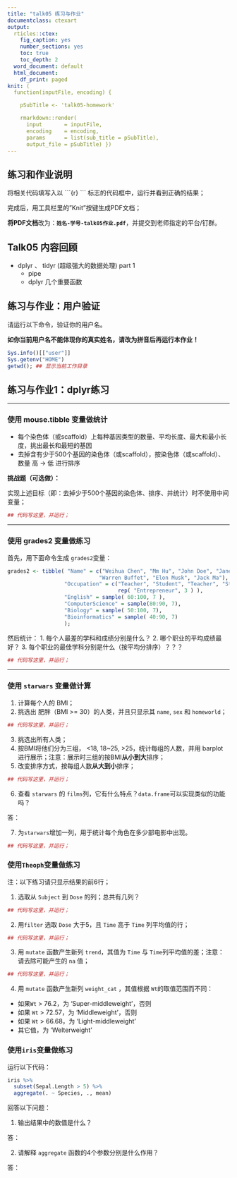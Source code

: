 ```yaml
---
title: "talk05 练习与作业"
documentclass: ctexart
output:
  rticles::ctex:
    fig_caption: yes
    number_sections: yes
    toc: true
    toc_depth: 2
  word_document: default
  html_document:
    df_print: paged
knit: (
  function(inputFile, encoding) { 

    pSubTitle <- 'talk05-homework'

    rmarkdown::render( 
      input       = inputFile, 
      encoding    = encoding, 
      params      = list(sub_title = pSubTitle),      
      output_file = pSubTitle) })
---
```


## 练习和作业说明

将相关代码填写入以 \`\`\`{r} \`\`\` 标志的代码框中，运行并看到正确的结果；

完成后，用工具栏里的"Knit"按键生成PDF文档；

**将PDF文档**改为：**`姓名-学号-talk05作业.pdf`**，并提交到老师指定的平台/钉群。

## Talk05 内容回顾

-   dplyr 、 tidyr (超级强大的数据处理) part 1
    -   pipe
    -   dplyr 几个重要函数

## 练习与作业：用户验证

请运行以下命令，验证你的用户名。

**如你当前用户名不能体现你的真实姓名，请改为拼音后再运行本作业！**

```r
Sys.info()[["user"]]
Sys.getenv("HOME")
getwd(); ## 显示当前工作目录
```

## 练习与作业1：dplyr练习

------------------------------------------------------------------------

### **使用 mouse.tibble 变量做统计**

-   每个染色体（或scaffold）上每种基因类型的数量、平均长度、最大和最小长度，挑出最长和最短的基因
-   去掉含有少于500个基因的染色体（或scaffold），按染色体（或scaffold）、数量 高 -\> 低 进行排序

**挑战题（可选做）：**

实现上述目标（即：去掉少于500个基因的染色体、排序、并统计）时不使用中间变量；

```r
## 代码写这里，并运行；

```

------------------------------------------------------------------------

### **使用 grades2 变量做练习**

首先，用下面命令生成 `grades2`变量：

``` r
grades2 <- tibble( "Name" = c("Weihua Chen", "Mm Hu", "John Doe", "Jane Doe",
                             "Warren Buffet", "Elon Musk", "Jack Ma"),
                  "Occupation" = c("Teacher", "Student", "Teacher", "Student", 
                                   rep( "Entrepreneur", 3 ) ),
                  "English" = sample( 60:100, 7 ),
                  "ComputerScience" = sample(80:90, 7),
                  "Biology" = sample( 50:100, 7),
                  "Bioinformatics" = sample( 40:90, 7)
                  );
```

然后统计： 
1. 每个人最差的学科和成绩分别是什么？ 
2. 哪个职业的平均成绩最好？
3. 每个职业的最佳学科分别是什么（按平均分排序）？？？

```r
## 代码写这里，并运行；

```

------------------------------------------------------------------------

### **使用 `starwars` 变量做计算**

1.  计算每个人的 BMI；
2.  挑选出 肥胖（BMI \>= 30）的人类，并且只显示其 `name`, `sex` 和 `homeworld`；

```r
## 代码写这里，并运行；

```

3.  挑选出所有人类；
4.  按BMI将他们分为三组， \<18, 18\~25, \>25，统计每组的人数，并用 barplot 进行展示；注意：展示时三组的按BMI**从小到大**排序；
5.  改变排序方式，按每组人数**从大到小**排序；

```r
## 代码写这里，并运行；

```

6.  查看 `starwars` 的 `films`列，它有什么特点？`data.frame`可以实现类似的功能吗？

答：

7.  为`starwars`增加一列，用于统计每个角色在多少部电影中出现。

```r
## 代码写这里，并运行；

```


### **使用`Theoph`变量做练习**

注：以下练习请只显示结果的前6行；

1.  选取从 `Subject` 到 `Dose` 的列；总共有几列？

```r
## 代码写这里，并运行；

```

2.  用`filter` 选取 `Dose` 大于5，且 `Time` 高于 `Time` 列平均值的行；

```r
## 代码写这里，并运行；

```

3.  用 `mutate` 函数产生新列 `trend`，其值为 `Time` 与 `Time`列平均值的差；注意：请去除可能产生的 `na` 值；

```r
## 代码写这里，并运行；

```

4.  用 `mutate` 函数产生新列 `weight_cat` ，其值根据 `Wt`的取值范围而不同：

-   如果`Wt` \> 76.2，为 'Super-middleweight'，否则
-   如果 `Wt` \> 72.57，为 'Middleweight'，否则
-   如果 `Wt` \> 66.68，为 'Light-middleweight'
-   其它值，为 'Welterweight'


### **使用`iris`变量做练习**

运行以下代码：

```r
iris %>%
  subset(Sepal.Length > 5) %>%
  aggregate(. ~ Species, ., mean)
```

回答以下问题：

1. 输出结果中的数值是什么？

答：

2. 请解释 `aggregate` 函数的4个参数分别是什么作用？

答：

